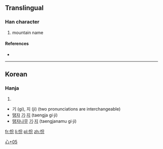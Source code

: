 ==Translingual==

===Han character===
{{Han char|rn=61|rad=心|as=05|sn=8|four=|canj=心口金 (PRC)}}

# mountain name

====References====
* {{Han ref|kx=0383.111|dj=0713.010|hdz=42285.051|uh=603E|ud=24638}}

----

==Korean==

===Hanja===
{{ko-hanja|hangeul=[[기]], [[지]]|eumhun=[[탱자]] [[기]]·[[지]], [[탱자나무]] [[기]]·[[지]]|rv=gi, ji|mr=ki, chi|y=ki, ci}}

# {{defn|lang=ko|sort=心05}}

* 기 (gi), 지 (ji) (two pronunciations are interchangeable)
* [[탱자]] [[기]]·[[지]] (taengja gi·ji)
* [[탱자나무]] [[기]]·[[지]] (taengjanamu gi·ji)

[[Category:Korean-only CJKV Characters|心+05]]

[[fr:怾]]
[[li:怾]]
[[pl:怾]]
[[zh:怾]]